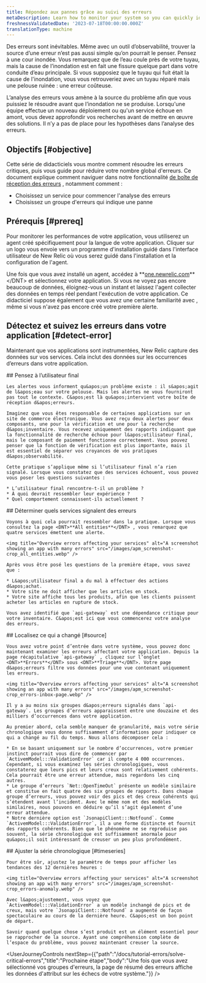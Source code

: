 ```yaml
---
title: Répondez aux pannes grâce au suivi des erreurs
metaDescription: Learn how to monitor your system so you can quickly identify and resolve many error occurrences fast.
freshnessValidatedDate: '2023-07-18T00:00:00.000Z'
translationType: machine
---
```


Des erreurs sont inévitables. Même avec un outil d’observabilité, trouver la source d’une erreur n’est pas aussi simple qu’on pourrait le penser. Pensez à une cour inondée. Vous remarquez que de l’eau coule près de votre tuyau, mais la cause de l’inondation est en fait une fissure quelque part dans votre conduite d’eau principale. Si vous supposiez que le tuyau qui fuit était la cause de l&apos;inondation, vous vous retrouveriez avec un tuyau réparé mais une pelouse ruinée : une erreur coûteuse.

L’analyse des erreurs vous amène à la source du problème afin que vous puissiez le résoudre avant que l’inondation ne se produise. Lorsqu&apos;une équipe effectue un nouveau déploiement ou qu&apos;un service échoue en amont, vous devez approfondir vos recherches avant de mettre en œuvre des solutions. Il n’y a pas de place pour les hypothèses dans l’analyse des erreurs.

## Objectifs [#objective]

Cette série de didacticiels vous montre comment résoudre les erreurs critiques, puis vous guide pour réduire votre nombre global d&apos;erreurs. Ce document explique comment naviguer dans notre fonctionnalité [de boîte de réception des erreurs](/docs/errors-inbox/getting-started) , notamment comment :

* Choisissez un service pour commencer l&apos;analyse des erreurs
* Choisissez un groupe d&apos;erreurs qui indique une panne

## Prérequis [#prereq]

Pour monitorer les performances de votre application, vous utiliserez un agent créé spécifiquement pour la langue de votre application. Cliquer sur un logo vous envoie vers un programme d&apos;installation guidé dans l&apos;interface utilisateur de New Relic où vous serez guidé dans l&apos;installation et la configuration de l&apos;agent.

<TechTileGrid>
  <TechTile name="Go agent" icon="logo-go" to="https://one.newrelic.com/marketplace/install-data-source?state=f7bf3dc1-f011-915b-8962-d30d4fa63786" />

  <TechTile name="Java agent" icon="logo-java" to="https://one.newrelic.com/marketplace/install-data-source?state=707a44f9-3a8c-67d6-0cd7-8c142e8c775f" />

  <TechTile name=".NET agent" icon="logo-dotnet" to="https://one.newrelic.com/marketplace/install-data-source?state=66aed1eb-a94d-5da1-bde5-329f02d958db" />

  <TechTile name="Node.js agent" icon="logo-nodejs" to="https://one.newrelic.com/marketplace/install-data-source?state=be2e62fa-cc3b-c428-27c4-8d662c9e80a1" />

  <TechTile name="PHP agent" icon="logo-php" to="https://one.newrelic.com/marketplace/install-data-source?state=f21f6cff-9c8d-3bd2-2f2f-3e8faa6e83cf" />

  <TechTile name="Python agent" icon="logo-python" to="https://one.newrelic.com/marketplace/install-data-source?state=43df4a3b-ad8c-353a-58f2-dfd0076119c0" />

  <TechTile name="Ruby agent" icon="logo-ruby" to="https://one.newrelic.com/marketplace/install-data-source?state=a37c8525-234b-75f0-a637-670b8e1eb455" />
</TechTileGrid>

Une fois que vous avez installé un agent, accédez à <DNT>**[one.newrelic.com](https://one.newrelic.com/nr1-core?filters=\(domain%3D'APM'ANDtype%3D'APPLICATION'\))**</DNT> et sélectionnez votre application. Si vous ne voyez pas encore beaucoup de données, éloignez-vous un instant et laissez l&apos;agent collecter des données en temps réel pendant l&apos;exécution de votre application. Ce didacticiel suppose également que vous avez une certaine familiarité avec <InlinePopover type="alertsTutorial" />, même si vous n&apos;avez pas encore créé votre première alerte.

## Détectez et suivez les erreurs dans votre application [#detect-error]

Maintenant que vos applications sont instrumentées, New Relic capture des données sur vos services. Cela inclut des données sur les occurrences d’erreurs dans votre application.

<Steps>
  <Step>
    ## Pensez à l’utilisateur final

    Les alertes vous informent qu&apos;un problème existe : il s&apos;agit de l&apos;eau sur votre pelouse. Mais les alertes ne vous fourniront pas tout le contexte. C&apos;est là qu&apos;intervient votre boîte de réception d&apos;erreurs.

    Imaginez que vous êtes responsable de certaines applications sur un site de commerce électronique. Vous avez reçu deux alertes pour deux composants, une pour la vérification et une pour la recherche d&apos;inventaire. Vous recevez uniquement des rapports indiquant que la fonctionnalité de recherche échoue pour l&apos;utilisateur final, mais le composant de paiement fonctionne correctement. Vous pouvez penser que la fonction de vérification est plus importante, mais il est essentiel de séparer vos croyances de vos pratiques d&apos;observabilité.

    Cette pratique s’applique même si l’utilisateur final n’a rien signalé. Lorsque vous constatez que des services échouent, vous pouvez vous poser les questions suivantes :

    * L’utilisateur final rencontre-t-il un problème ?
    * À quoi devrait ressembler leur expérience ?
    * Quel comportement connaissent-ils actuellement ?
  </Step>

  <Step>
    ## Déterminer quels services signalent des erreurs

    Voyons à quoi cela pourrait ressembler dans la pratique. Lorsque vous consultez la page <DNT>**All entities**</DNT> , vous remarquez que quatre services émettent une alerte.

    <img title="Overview errors affecting your services" alt="A screenshot showing an app with many errors" src="/images/apm_screenshot-crop_all_entities.webp" />

    Après vous être posé les questions de la première étape, vous savez que :

    * L&apos;utilisateur final a du mal à effectuer des actions d&apos;achat.
    * Votre site ne doit afficher que les articles en stock.
    * Votre site affiche tous les produits, afin que les clients puissent acheter les articles en rupture de stock.

    Vous avez identifié que `api-gateway` est une dépendance critique pour votre inventaire. C&apos;est ici que vous commencerez votre analyse des erreurs.
  </Step>

  <Step>
    ## Localisez ce qui a changé [#source]

    Vous avez votre point d’entrée dans votre système, vous pouvez donc maintenant examiner les erreurs affectant votre application. Depuis la page récapitulative `api-gateway` , cliquez sur l’onglet <DNT>**Errors**</DNT> sous <DNT>**Triage**</DNT>. Votre page d&apos;erreurs filtre vos données pour une vue contenant uniquement les erreurs.

    <img title="Overview errors affecting your services" alt="A screenshot showing an app with many errors" src="/images/apm_screenshot-crop_errors-inbox-page.webp" />

    Il y a au moins six groupes d&apos;erreurs signalés dans `api-gateway`. Les groupes d’erreurs apparaissent entre une douzaine et des milliers d’occurrences dans votre application.

    Au premier abord, cela semble manquer de granularité, mais votre série chronologique vous donne suffisamment d’informations pour indiquer ce qui a changé au fil du temps. Nous allons décomposer cela :

    * En se basant uniquement sur le nombre d’occurrences, votre premier instinct pourrait vous dire de commencer par `ActivemModel:::ValidationError` car il compte 4 000 occurrences. Cependant, si vous examinez les séries chronologiques, vous constaterez que leurs pics et leurs creux sont relativement cohérents. Cela pourrait être une erreur attendue, mais regardons les cinq autres.
    * Le groupe d’erreurs `Net::OpenTimeOut` présente un modèle similaire et constitue en fait quatre des six groupes de rapports. Dans chaque groupe d’erreurs, vous pouvez voir des pics et des creux cohérents qui s’étendent avant l’incident. Avec le même nom et des modèles similaires, nous pouvons en déduire qu’il s’agit également d’une erreur attendue.
    * Notre dernière option est `JsonapiClient:::Notfound`. Comme `ActivemModel:::ValidationError`, il a une forme distincte et fournit des rapports cohérents. Bien que le phénomène ne se reproduise pas souvent, la série chronologique est suffisamment anormale pour qu&apos;il soit intéressant de creuser un peu plus profondément.
  </Step>

  <Step>
    ## Ajuster la série chronologique [#timeseries]

    Pour être sûr, ajustez le paramètre de temps pour afficher les tendances des 12 dernières heures :

    <img title="Overview errors affecting your services" alt="A screenshot showing an app with many errors" src="/images/apm_screenshot-crop_errors-anomaly.webp" />

    Avec l&apos;ajustement, vous voyez que `ActivemModel:::ValidationError` a un modèle inchangé de pics et de creux, mais votre `JsonapiClient:::Notfound` a augmenté de façon spectaculaire au cours de la dernière heure. C&apos;est un bon point de départ.

    Savoir quand quelque chose s’est produit est un élément essentiel pour se rapprocher de la source. Ayant une compréhension complète de l’espace du problème, vous pouvez maintenant creuser la source.
  </Step>
</Steps>

<UserJourneyControls nextStep={{"path":"/docs/tutorial-errors/solve-critical-errors","title":"Prochaine étape","body":"Une fois que vous avez sélectionné vos groupes d'erreurs, la page de résumé des erreurs affiche les données d'attribut sur les échecs de votre système."}} />